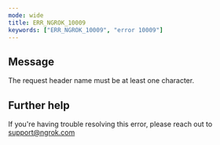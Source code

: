 ```yaml
---
mode: wide
title: ERR_NGROK_10009
keywords: ["ERR_NGROK_10009", "error 10009"]
---
```


## Message

The request header name must be at least one character.

## Further help

If you're having trouble resolving this error, please reach out to [support@ngrok.com](mailto:support@ngrok.com?subject=Help%20with%20ERR_NGROK_10009)

